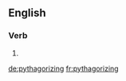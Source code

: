 ==English==

===Verb===
{{head|en|present participle}}

# {{present participle of|pythagorize|lang=en|nocat=1}}

[[de:pythagorizing]]
[[fr:pythagorizing]]